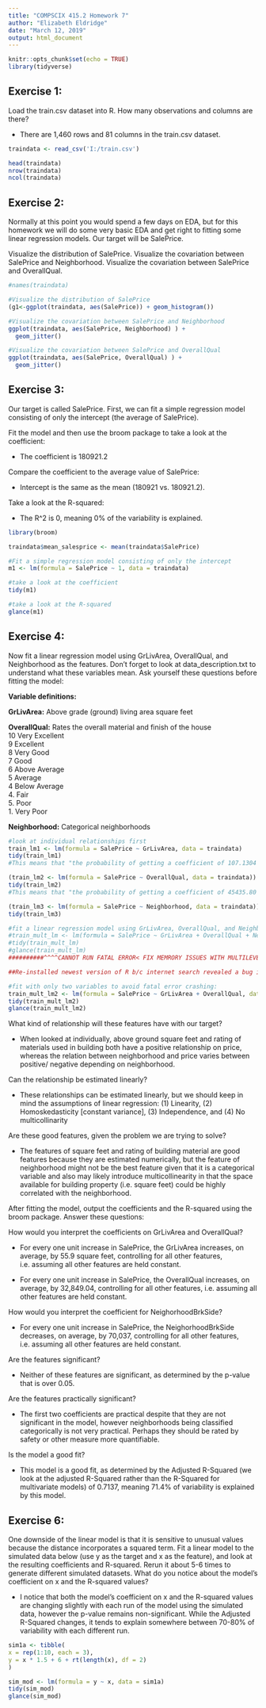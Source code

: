 ```yaml
---
title: "COMPSCIX 415.2 Homework 7"
author: "Elizabeth Eldridge"
date: "March 12, 2019"
output: html_document
---
```


```r
knitr::opts_chunk$set(echo = TRUE)
library(tidyverse)
```


## Exercise 1:
Load the train.csv dataset into R. How many observations and columns are there?

- There are 1,460 rows and 81 columns in the train.csv dataset.

```r
traindata <- read_csv('I:/train.csv')

head(traindata)
nrow(traindata)
ncol(traindata)
```


## Exercise 2:
Normally at this point you would spend a few days on EDA, but for this homework we will do some very
basic EDA and get right to fitting some linear regression models.
Our target will be SalePrice.

Visualize the distribution of SalePrice.
Visualize the covariation between SalePrice and Neighborhood.
Visualize the covariation between SalePrice and OverallQual.

```r
#names(traindata)

#Visualize the distribution of SalePrice
(g1<-ggplot(traindata, aes(SalePrice)) + geom_histogram())

#Visualize the covariation between SalePrice and Neighborhood
ggplot(traindata, aes(SalePrice, Neighborhood) ) +
  geom_jitter()

#Visualize the covariation between SalePrice and OverallQual
ggplot(traindata, aes(SalePrice, OverallQual) ) +
  geom_jitter()

```


## Exercise 3:

Our target is called SalePrice. First, we can fit a simple regression model consisting of only the intercept (the average of SalePrice). 

Fit the model and then use the broom package to take a look at the coefficient:

- The coefficient is 180921.2

Compare the coefficient to the average value of SalePrice:

- Intercept is the same as the mean (180921 vs. 180921.2).

Take a look at the R-squared:

- The R^2 is 0, meaning 0% of the variability is explained.

```r
library(broom)

traindata$mean_salesprice <- mean(traindata$SalePrice)

#Fit a simple regression model consisting of only the intercept
m1 <- lm(formula = SalePrice ~ 1, data = traindata)

#take a look at the coefficient
tidy(m1)

#take a look at the R-squared
glance(m1)

```


## Exercise 4:
Now fit a linear regression model using GrLivArea, OverallQual, and Neighborhood as the features. Don’t
forget to look at data_description.txt to understand what these variables mean. Ask yourself these
questions before fitting the model:

**Variable definitions:**

**GrLivArea:** Above grade (ground) living area square feet

**OverallQual:** Rates the overall material and finish of the house <br />
            10  Very Excellent <br />
            9   Excellent <br />
            8   Very Good <br />
            7   Good <br />
            6   Above Average <br />
            5   Average <br />
            4   Below Average <br />
            4.  Fair <br />
            5.  Poor <br />
            1.  Very Poor <br />
            
**Neighborhood:** Categorical neighborhoods

```r
#look at individual relationships first
train_lm1 <- lm(formula = SalePrice ~ GrLivArea, data = traindata)
tidy(train_lm1) 
#This means that "the probability of getting a coefficient of 107.1304 or bigger if there was actually no relationship between 'square feet of above ground living area' and 'Saleprice', is 4.518034e-223, so we conclude that 'square feet of above ground living area' by itself is not a significant predictor of price."

(train_lm2 <- lm(formula = SalePrice ~ OverallQual, data = traindata))
tidy(train_lm2) 
#This means that "the probability of getting a coefficient of 45435.80 or bigger if there was actually no relationship between 'Rating of overall material and finish of the house' and 'Saleprice', is 2.185675e-313, so we conclude that 'Rating of overall material and finish of the house' by itself is not a significant predictor of price."

(train_lm3 <- lm(formula = SalePrice ~ Neighborhood, data = traindata))
tidy(train_lm3)

#fit a linear regression model using GrLivArea, OverallQual, and Neighborhood
#train_mult_lm <- lm(formula = SalePrice ~ GrLivArea + OverallQual + Neighborhood, data = traindata)
#tidy(train_mult_lm)
#glance(train_mult_lm)
##########^^^^CANNOT RUN FATAL ERROR< FIX MEMRORY ISSUES WITH MULTILEVEL MODELLING^^^^^^^^^###########################

##Re-installed newest version of R b/c internet search revealed a bug in prior version, but issue still persists

#fit with only two variables to avoid fatal error crashing:
train_mult_lm2 <- lm(formula = SalePrice ~ GrLivArea + OverallQual, data = traindata)
tidy(train_mult_lm2)
glance(train_mult_lm2)

```

What kind of relationship will these features have with our target?

- When looked at individually, above ground square feet and rating of materials used in building both have
a positive relationship on price, whereas the relation between neighborhood and price varies between positive/
negative depending on neighborhood.

Can the relationship be estimated linearly?

- These relationships can be estimated linearly, but we should keep in mind the assumptions of linear 
regression: (1) Linearity, (2) Homoskedasticity [constant variance], (3) Independence, 
and (4) No multicollinarity

Are these good features, given the problem we are trying to solve?

- The features of square feet and rating of building material are good features because they are estimated numerically,
but the feature of neighborhood might not be the best feature given that it is a categorical variable and also 
may likely introduce multicollinearity in that the space available for building property (i.e. square feet) could
be highly correlated with the neighborhood.

After fitting the model, output the coefficients and the R-squared using the broom package.
Answer these questions:

How would you interpret the coefficients on GrLivArea and OverallQual?

- For every one unit increase in SalePrice, the GrLivArea increases, on average, by 55.9 square feet, controlling for all other features, i.e. assuming all other features are held constant.

- For every one unit increase in SalePrice, the OverallQual increases, on average, by 32,849.04, controlling for all other features, i.e. assuming all other features are held constant.

How would you interpret the coefficient for NeighorhoodBrkSide?

- For every one unit increase in SalePrice, the NeighorhoodBrkSide decreases, on average, by 70,037, controlling for all other features, i.e. assuming all other features are held constant.

Are the features significant?

- Neither of these features are significant, as determined by the p-value that is over 0.05.

Are the features practically significant?

- The first two coefficients are practical despite that they are not significant in the model, however neighborhoods being classified categorically is not very practical. Perhaps they should be rated by safety or other measure more quantifiable.

Is the model a good fit?

- This model is a good fit, as determined by the Adjusted R-Squared (we look at the adjusted R-Squared rather than 
the R-Squared for multivariate models) of 0.7137, meaning 71.4% of variability is explained by this model.


## Exercise 6:
One downside of the linear model is that it is sensitive to unusual values because the distance incorporates a
squared term. Fit a linear model to the simulated data below (use y as the target and x as the feature), and
look at the resulting coefficients and R-squared. Rerun it about 5-6 times to generate different simulated
datasets. What do you notice about the model’s coefficient on x and the R-squared values?

- I notice that both the model's coefficient on x and the R-squared values are changing slightly with each run of the model using the simulated data, however the p-value remains non-significant. While the Adjusted R-Squared changes, it tends to explain somewhere between 70-80% of variability with each different run.

```r
sim1a <- tibble(
x = rep(1:10, each = 3),
y = x * 1.5 + 6 + rt(length(x), df = 2)
)

sim_mod <- lm(formula = y ~ x, data = sim1a)
tidy(sim_mod)
glance(sim_mod)

```

